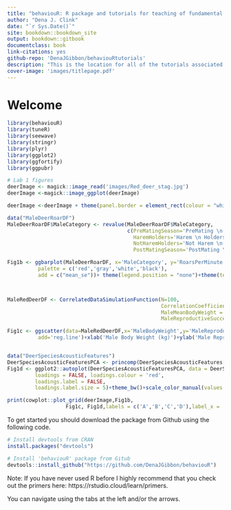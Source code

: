 ```yaml
--- 
title: "behaviouR: R package and tutorials for teaching of fundamental concepts in behavior and ecology"
author: "Dena J. Clink"
date: "`r Sys.Date()`"
site: bookdown::bookdown_site
output: bookdown::gitbook
documentclass: book
link-citations: yes
github-repo: 'DenaJGibbon/behaviouRtutorials'
description: "This is the location for all of the tutorials associated with the behaviouR R package."
cover-image: 'images/titlepage.pdf'
---
```


# Welcome {-}
```r
library(behaviouR)
library(tuneR)
library(seewave)
library(stringr)
library(plyr)
library(ggplot2)
library(ggfortify)
library(ggpubr)

# Lab 1 figures
deerImage <- magick::image_read('images/Red_deer_stag.jpg')
deerImage <-magick::image_ggplot(deerImage)

deerImage <-deerImage + theme(panel.border = element_rect(colour = "white", fill=NA, size=20))

data("MaleDeerRoarDF")
MaleDeerRoarDF$MaleCategory <- revalue(MaleDeerRoarDF$MaleCategory,
                                       c(PreMatingSeason='PreMating \n Season',
                                         HaremHolders='Harem \n Holders',
                                         NotHaremHolders='Not Harem \n Holders',
                                         PostMatingSeason='PostMating \n Season'))

Fig1b <- ggbarplot(MaleDeerRoarDF, x='MaleCategory', y='RoarsPerMinute', fill = 'MaleCategory',
          palette = c('red','gray','white','black'),
          add = c("mean_se"))+ theme(legend.position = "none")+theme(text = element_text(size=10))



MaleRedDeerDF <- CorrelatedDataSimulationFunction(N=100, 
                                                  CorrelationCoefficient= 0.45,
                                                  MaleMeanBodyWeight = 125,
                                                  MaleReproductiveSuccess = 3)

Fig1c <- ggscatter(data=MaleRedDeerDF,x='MaleBodyWeight',y='MaleReproductiveSuccess',
          add='reg.line')+xlab('Male Body Weight (kg)')+ylab('Male Reproductive Success')


data("DeerSpeciesAcousticFeatures")
DeerSpeciesAcousticFeaturesPCA <- princomp(DeerSpeciesAcousticFeatures[,-c(4)])
Fig1d <- ggplot2::autoplot(DeerSpeciesAcousticFeaturesPCA, data = DeerSpeciesAcousticFeatures, colour = 'Class',
         loadings = FALSE, loadings.colour = 'red',
         loadings.label = FALSE,
         loadings.label.size = 5)+theme_bw()+scale_color_manual(values = c('red','gray','black'))

print(cowplot::plot_grid(deerImage,Fig1b,
                   Fig1c, Fig1d,labels = c('A','B','C','D'),label_x = .92))

```

To get started you should download the package from Github using the following code.
```r
# Install devtools from CRAN
install.packages("devtools")

# Install 'behaviouR' package from Gitub
devtools::install_github("https://github.com/DenaJGibbon/behaviouR")

```

Note: If you have never used R before I highly recommend that you check out the primers here: https://rstudio.cloud/learn/primers. 

You can navigate using the tabs at the left and/or the arrows.

